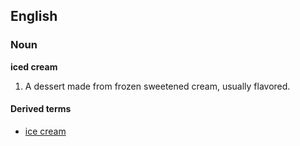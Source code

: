 ==English==

===Noun===
'''iced cream'''
#A dessert made from frozen sweetened cream, usually flavored.

====Derived terms====
* [[ice cream]]